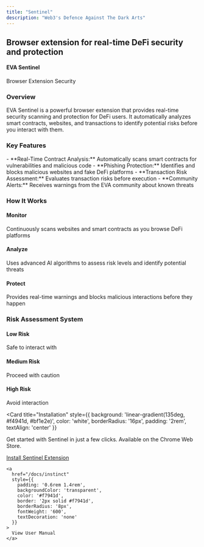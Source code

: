 ```yaml
---
title: "Sentinel"
description: "Web3's Defence Against The Dark Arts"
---
```


<Card>
<h2 style={{ color: '#ffffff' }}>Browser extension for real-time DeFi security and protection</h2>





<h4 style={{ color: '#f7941d' }}>EVA Sentinel</h4>
Browser Extension Security

<h3 style={{ color: '#ffffff' }}>Overview</h3>
EVA Sentinel is a powerful browser extension that provides real-time security scanning and protection for DeFi users. It automatically analyzes smart contracts, websites, and transactions to identify potential risks before you interact with them.


<h3 style={{ color: '#ffffff' }}>Key Features</h3>
    - **Real-Time Contract Analysis:** Automatically scans smart contracts for vulnerabilities and malicious code
    - **Phishing Protection:** Identifies and blocks malicious websites and fake DeFi platforms
    - **Transaction Risk Assessment:** Evaluates transaction risks before execution
    - **Community Alerts:** Receives warnings from the EVA community about known threats

<h3 style={{ color: '#ffffff' }}>How It Works</h3>
<Columns col={3}>
<Card>
<h4 style={{ color: '#f7941d' }}>Monitor</h4>
Continuously scans websites and smart contracts as you browse DeFi platforms

</Card> 
<Card>
<h4 style={{ color: '#f7941d' }}>Analyze</h4>
Uses advanced AI algorithms to assess risk levels and identify potential threats
</Card> 
<Card>
<h4 style={{ color: '#f7941d' }}>Protect</h4>
Provides real-time warnings and blocks malicious interactions before they happen
</Card> 
</Columns>

<h3 style={{ color: '#ffffff' }}>Risk Assessment System</h3>
<Columns col={3}>
<Card>
<h4 style={{ color: '#008000', textAlign: 'center' }}>Low Risk</h4>
<p style={{ color: '#ffffff', textAlign: 'center' }}> Safe to interact with</p>
</Card> 
<Card>
<h4 style={{ color: '#ffa70b', textAlign: 'center' }}>Medium Risk</h4>
<p style={{ color: '#ffffff', textAlign: 'center' }}>Proceed with caution</p>
</Card> 
<Card>
<h4 style={{ color: '#ff0000', textAlign: 'center' }}>High Risk</h4>
<p style={{ color: '#ffffff', textAlign: 'center' }}>Avoid interaction</p>
</Card> 
</Columns>


<Card
  title="Installation"
  style={{
    background: 'linear-gradient(135deg, #f4941d, #bf1e2e)',
    color: 'white',
    borderRadius: '16px',
    padding: '2rem',
    textAlign: 'center'
  }}
>
  Get started with Sentinel in just a few clicks. Available on the Chrome Web Store.


  <div style={{ display: 'flex', justifyContent: 'left', gap: '1rem' }}>
    <a
      href="https://chromewebstore.google.com/detail/eva-sentinel/fbemejbekefmhnfhknjdelipddeadofo"
      target="_blank"
      style={{
        padding: '0.6rem 1.4rem',
        backgroundColor: '#f7941d',
        color: 'black',
        borderRadius: '8px',
        fontWeight: '600',
        textDecoration: 'none',
        boxShadow: '0 2px 8px rgba(0,0,0,0.2)'
      }}
    >
        Install Sentinel Extension
         </a>

    <a
      href="/docs/instinct"
      style={{
        padding: '0.6rem 1.4rem',
        backgroundColor: 'transparent',
        color: '#f7941d',
        border: '2px solid #f7941d',
        borderRadius: '8px',
        fontWeight: '600',
        textDecoration: 'none'
      }}
    >
      View User Manual
    </a>
  </div>
</Card>
</Card>